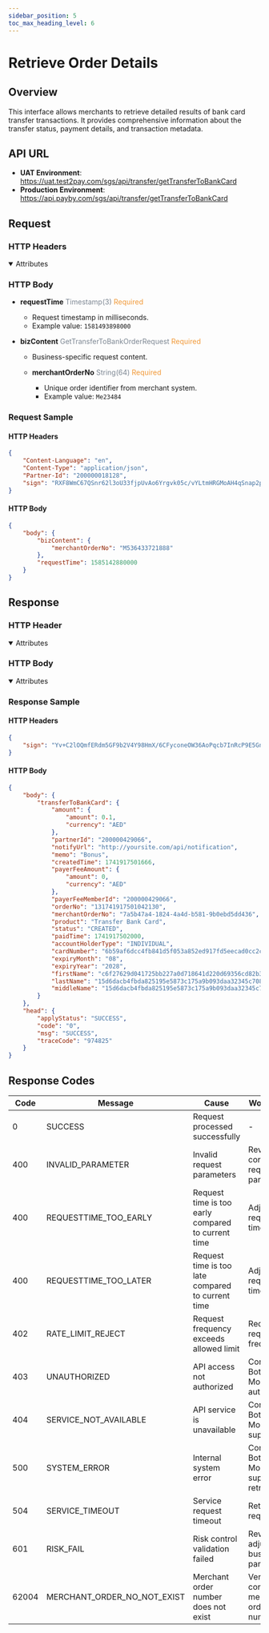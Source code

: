 ```yaml
---
sidebar_position: 5
toc_max_heading_level: 6
---
```



# Retrieve Order Details

## Overview

This interface allows merchants to retrieve detailed results of bank card transfer transactions. It provides comprehensive information about the transfer status, payment details, and transaction metadata.

## API URL

- **UAT Environment**: https://uat.test2pay.com/sgs/api/transfer/getTransferToBankCard
- **Production Environment**: https://api.payby.com/sgs/api/transfer/getTransferToBankCard

## Request

### HTTP Headers

  <details open={true}>
  <summary>Attributes</summary>
    <RequestHeader/>
  </details>                         

### HTTP Body

- **requestTime** <font color='#7d8793'>Timestamp(3)</font> <font color='#f19938'>Required</font>  
  - Request timestamp in milliseconds.  
  - Example value: `1581493898000`  

- **bizContent** <font color='#7d8793'>GetTransferToBankOrderRequest</font> <font color='#f19938'>Required</font>  
  - Business-specific request content.  

  - **merchantOrderNo** <font color='#7d8793'>String(64)</font> <font color='#f19938'>Required</font>  
    - Unique order identifier from merchant system.  
    - Example value: `Me23484`  


### Request Sample

#### HTTP Headers

```json
{
    "Content-Language": "en",
    "Content-Type": "application/json",
    "Partner-Id": "200000018128",
    "sign": "RXF8WmC67QSnr62l3oU33fjpUvAo6Yrgvk05c/vYLtmHRGMoAH4qSnap2pto3mY7KgyP5wkNUsyQXJ/ZwbfccSONLb5zA7Z7q74IsOwdJw3BKXxVWr4tfjkA02Pfcp0cZWjE/Y8jTcbtgdc5VI90LNmkgPWbrSlDbNW8p3NlhnKg+Xfl95SgMBPF9afttsU/2a5jLnZXSVcXoSthxpJ6XkZwd45+jhOjBguT+IC8uLVSNRvwDisRGgf9PYv39OH6ITEhbY2sgjkdzBZBOZlt7awy2vkMEsePsuafwrNhuz7xzjj55PzNzk8+zCUu/791OhC/eFUyGimtDw5mX9cyQw=="
}
```

#### HTTP Body

```json
{
    "body": {
        "bizContent": {
            "merchantOrderNo": "M536433721888"
        },
        "requestTime": 1585142880000
    }
}
```

## Response

### HTTP Header

  <details open={true}>
  <summary>Attributes</summary>
    <ResponseHeader/>
  </details>

### HTTP Body

 <details open={true}>
  <summary>Attributes</summary>
    <TransferBankCardOrder/>
  </details>

### Response Sample

#### HTTP Headers

```json
{
    "sign": "Yv+C2lOQmfERdm5GF9b2V4Y98HmX/6CFyconeOW36AoPqcb7InRcP9E5GnvJLfMoCScuNP4FBdJ5tJpL0A7yPHUMfxARi05jFRSMG97JJazDbWTbRkNM1ZupmTubhUvxvRCgvJp1k0c5yrHph+F+++W5eYho92xnkNgd62BS27i0iDRGzGSmsaPpK7MFcdlvnbbnmDZZJ0LH6RhYiJLYKl+znllQx3jNfCRjV28o22FZ35Q43mZTsS4uAZWbZ/KfaqWoV3sN62Cjj8DSg3mD6GCGWSVbxLq58DUxAq+6GwJ7Gj0Dc9nMXP3gnFW7dodQ9AjL2iHnH6Zh1Pw2D5/ung=="
}
```

#### HTTP Body

```json
{
    "body": {
        "transferToBankCard": {
            "amount": {
                "amount": 0.1,
                "currency": "AED"
            },
            "partnerId": "200000429066",
            "notifyUrl": "http://yoursite.com/api/notification",
            "memo": "Bonus",
            "createdTime": 1741917501666,
            "payerFeeAmount": {
                "amount": 0,
                "currency": "AED"
            },
            "payerFeeMemberId": "200000429066",
            "orderNo": "131741917501042130",
            "merchantOrderNo": "7a5b47a4-1824-4a4d-b581-9b0ebd5dd436",
            "product": "Transfer Bank Card",
            "status": "CREATED",
            "paidTime": 1741917502000,
            "accountHolderType": "INDIVIDUAL",
            "cardNumber": "6b59af6dcc4fb841d5f053a852ed917fd5eecad0cc2c3e3507540c065f520a4c",
            "expiryMonth": "08",
            "expiryYear": "2028",
            "firstName": "c6f27629d041725bb227a0d718641d220d69356cd82b3b7230f1d0dff950de5f",
            "lastName": "15d6dacb4fbda825195e5873c175a9b093daa32345c708ac18411365f6fc6038",
            "middleName": "15d6dacb4fbda825195e5873c175a9b093daa32345c708ac18411365f6fc6038"
        }
    },
    "head": {
        "applyStatus": "SUCCESS",
        "code": "0",
        "msg": "SUCCESS",
        "traceCode": "974825"
    }
}
```

## Response Codes

| Code  | Message                     | Cause                                              | Workaround                               |
| ----- | --------------------------- | -------------------------------------------------- | ---------------------------------------- |
| 0     | SUCCESS                     | Request processed successfully                     | -                                        |
| 400   | INVALID_PARAMETER           | Invalid request parameters                         | Review and correct request parameters    |
| 400   | REQUESTTIME_TOO_EARLY       | Request time is too early compared to current time | Adjust request timestamp                 |
| 400   | REQUESTTIME_TOO_LATER       | Request time is too late compared to current time  | Adjust request timestamp                 |
| 402   | RATE_LIMIT_REJECT           | Request frequency exceeds allowed limit            | Reduce request frequency                 |
| 403   | UNAUTHORIZED                | API access not authorized                          | Contact Botim Money for authorization          |
| 404   | SERVICE_NOT_AVAILABLE       | API service is unavailable                         | Contact Botim Money support                    |
| 500   | SYSTEM_ERROR                | Internal system error                              | Contact Botim Money support and retry later    |
| 504   | SERVICE_TIMEOUT             | Service request timeout                            | Retry the request                        |
| 601   | RISK_FAIL                   | Risk control validation failed                     | Review and adjust business parameters    |
| 62004 | MERCHANT_ORDER_NO_NOT_EXIST | Merchant order number does not exist               | Verify and correct merchant order number |
